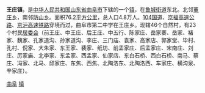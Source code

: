 {{中国乡级行政区
| 行政区全称 = 王庄镇
| 景观照片文件名 = 
| 景观照片描述 = 
| 汉语拼音 = 
| 通用拼音 = 
| 注音符號 = 
| 其它标音类型1 = 
| 其它标音1 = 
| 其它标音类型2 = 
| 其它标音2 = 
| 其它语言类型1 = 
| 其它语言地名1 = 
| 其它语言类型2 = 
| 其它语言地名2 = 
| 上级行政区 = [[山东省|山东省]][[曲阜市|曲阜市]]
| 行政区类别 = [[镇_(中华人民共和国)|镇]]
| 行政区划代码 = 
| 地理坐标 = 
| 总面积 = 76.2km²
| 户籍人口 = 4.8万人
| 户籍人口年份 = 
| 常住人口 = 
| 常住人口年份 = 
| 人口密度 = 
| 领导人职务1 = 
| 领导人姓名1 = 
| 领导人职务2 = 
| 领导人姓名2 = 
| 行政区划 = 23个行政村
| 官方网站 = 
| 政府驻地 = 
| 邮政编码 = 
| 毗邻行政区 = 
| 位置图文件名 = 
| 位置图描述 = 
}} 
'''王庄镇'''，是[[中华人民共和国|中华人民共和国]][[山东省|山东省]][[曲阜市|曲阜市]]下辖的一个[[镇_(中华人民共和国)|镇]]，在[[鲁城街道|鲁城街道]]东北。北邻[[董庄乡|董庄乡]]，南邻[[防山乡|防山乡]]。面积76.2[[平方公里|平方公里]]，总人口4.8万人。[[104国道|104国道]]、[[京福高速公路|京福高速公路]]、[[京沪高速铁路|京沪高速铁路]]穿境而过，曲阜市第二中学在王庄乡。现辖46个自然村，有23个村民[[居委会|居委会]]（前王庄、中王庄、后王庄、中五行、陈家庄、岳家寨、岳家、褚家、魏家、孔家道沟、孙家道沟、李庄、三门庙、袁家、高家店、郭家堂、毕村、孔村、倪家、大朱家、东王家、裴家、纸坊、前孟家庄、后孟家庄、宋南庄、刘庄、厉家庙、北李家、东孟家、西孟家、仙家店、东白石桥、西白石桥、南马、蔡庄、冯家、北马、邱家庄、东焦、西焦、北陶洛东、北陶洛西、车家庄、横沟泉、辛家庄）。

{{山东小作品}}
{{曲阜市行政区划}}

[[Category:济宁行政区划|曲阜]]
[[Category:曲阜市行政区划|镇]]